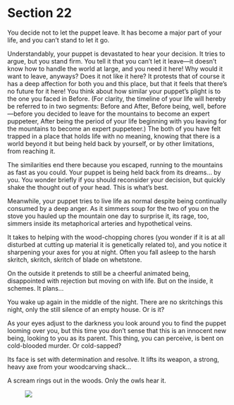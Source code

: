 # Section 22 {#sec-22}

You decide not to let the puppet leave. It has become a major part of your life, and you can’t stand to let it go. 

Understandably, your puppet is devastated to hear your decision. It tries to argue, but you stand firm. You tell it that you can’t let it leave—it doesn’t know how to handle the world at large, and you need it here! Why would it want to leave, anyways? Does it not like it here? It protests that of course it has a deep affection for both you and this place, but that it feels that there’s no future for it here! You think about how similar your puppet’s plight is to the one you faced in Before. (For clarity, the timeline of your life will hereby be referred to in two segments: Before and After, Before being, well, before—before you decided to leave for the mountains to become an expert puppeteer, After being the period of your life beginning with you leaving for the mountains to become an expert puppeteer.) The both of you have felt trapped in a place that holds life with no meaning, knowing that there is a world beyond it but being held back by yourself, or by other limitations, from reaching it. 

The similarities end there because you escaped, running to the mountains as fast as you could. Your puppet is being held back from its dreams… by you. You wonder briefly if you should reconsider your decision, but quickly shake the thought out of your head. This is what’s best.

Meanwhile, your puppet tries to live life as normal despite being continually consumed by a deep anger. As it simmers soup for the two of you on the stove you hauled up the mountain one day to surprise it, its rage, too, simmers inside its metaphorical arteries and hypothetical veins. 

It takes to helping with the wood-chopping chores (you wonder if it is at all disturbed at cutting up material it is genetically related to), and you notice it sharpening your axes for you at night. Often you fall asleep to the harsh skritch, skritch, skritch of blade on whetstone. 

On the outside it pretends to still be a cheerful animated being, disappointed with rejection but moving on with life. But on the inside, it schemes. It plans…


You wake up again in the middle of the night. There are no skritchings this night, only the still silence of an empty house. Or is it? 

As your eyes adjust to the darkness you look around you to find the puppet looming over you, but this time you don’t sense that this is an innocent new being, looking to you as its parent. This thing, you can perceive, is bent on cold-blooded murder. Or cold-sapped? 

Its face is set with determination and resolve. It lifts its weapon, a strong, heavy axe from your woodcarving shack…

A scream rings out in the woods. Only the owls hear it.

![&nbsp;](images/x.svg)
